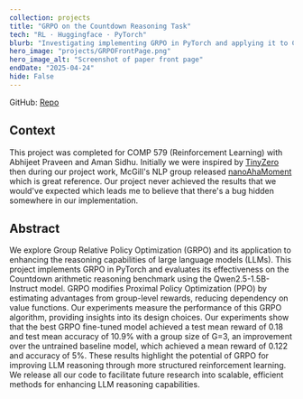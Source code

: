 ```yaml
---
collection: projects
title: "GRPO on the Countdown Reasoning Task"
tech: "RL · Huggingface · PyTorch"
blurb: "Investigating implementing GRPO in PyTorch and applying it to Countdown, a simple reasoning task."
hero_image: "projects/GRPOFrontPage.png"
hero_image_alt: "Screenshot of paper front page"
endDate: "2025-04-24"
hide: False
---
```


GitHub: [Repo](https://github.com/Cormac-C/grpo-project)

## Context

This project was completed for COMP 579 (Reinforcement Learning) with Abhijeet Praveen and Aman Sidhu. Initially we were inspired by [TinyZero](https://github.com/Jiayi-Pan/TinyZero) then during our project work, McGill's NLP group released [nanoAhaMoment](https://github.com/McGill-NLP/nano-aha-moment) which is great reference. Our project never achieved the results that we would've expected which leads me to believe that there's a bug hidden somewhere in our implementation.

## Abstract

We explore Group Relative Policy Optimization (GRPO) and its application to
enhancing the reasoning capabilities of large language models (LLMs). This project
implements GRPO in PyTorch and evaluates its effectiveness on the Countdown
arithmetic reasoning benchmark using the Qwen2.5-1.5B-Instruct model. GRPO
modifies Proximal Policy Optimization (PPO) by estimating advantages from
group-level rewards, reducing dependency on value functions. Our experiments
measure the performance of this GRPO algorithm, providing insights into its design
choices. Our experiments show that the best GRPO fine-tuned model achieved a
test mean reward of 0.18 and test mean accuracy of 10.9% with a group size of
G=3, an improvement over the untrained baseline model, which achieved a mean
reward of 0.122 and accuracy of 5%. These results highlight the potential of GRPO
for improving LLM reasoning through more structured reinforcement learning. We
release all our code to facilitate future research into scalable, efficient methods for
enhancing LLM reasoning capabilities.

